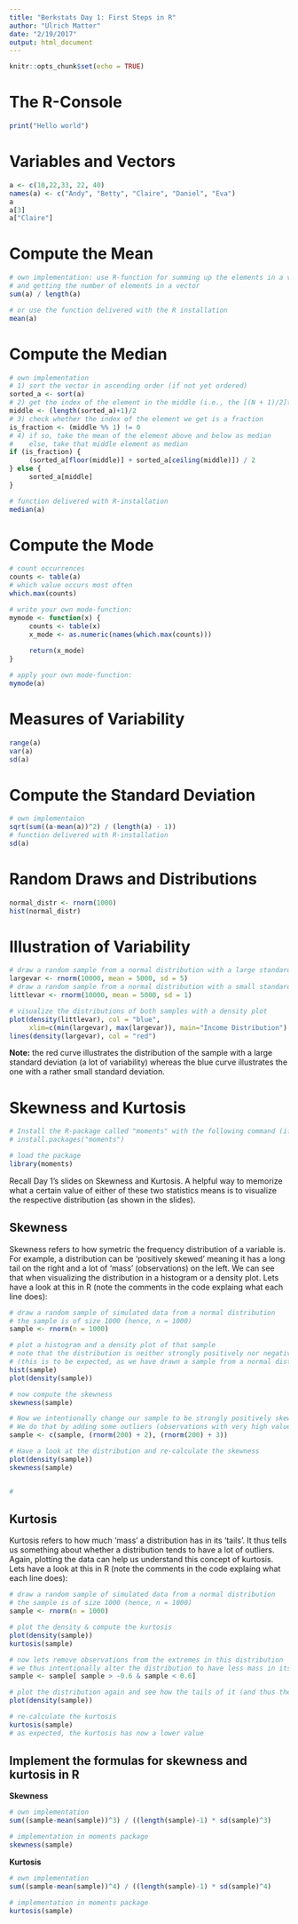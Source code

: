 ```yaml
---
title: "Berkstats Day 1: First Steps in R"
author: "Ulrich Matter"
date: "2/19/2017"
output: html_document
---
```


```r
knitr::opts_chunk$set(echo = TRUE)
```




The R-Console
========================================================
```r
print("Hello world")
```


Variables and Vectors
========================================================
```r
a <- c(10,22,33, 22, 40)
names(a) <- c("Andy", "Betty", "Claire", "Daniel", "Eva")
a
a[3]
a["Claire"]

```



Compute the Mean
========================================================

```r
# own implementation: use R-function for summing up the elements in a vector
# and getting the number of elements in a vector
sum(a) / length(a)

# or use the function delivered with the R installation
mean(a)

```


Compute the Median
========================================================

```r

# own implementation
# 1) sort the vector in ascending order (if not yet ordered)
sorted_a <- sort(a) 
# 2) get the index of the element in the middle (i.e., the [(N + 1)/2]th element)
middle <- (length(sorted_a)+1)/2 
# 3) check whether the index of the element we get is a fraction
is_fraction <- (middle %% 1) != 0 
# 4) if so, take the mean of the element above and below as median
#    else, take that middle element as median
if (is_fraction) {
     (sorted_a[floor(middle)] + sorted_a[ceiling(middle)]) / 2
} else {
     sorted_a[middle]
}

# function delivered with R-installation
median(a)

```


Compute the Mode
========================================================

```r
# count occurrences 
counts <- table(a)
# which value occurs most often
which.max(counts)

# write your own mode-function:
mymode <- function(x) {
     counts <- table(x)
     x_mode <- as.numeric(names(which.max(counts)))
     
     return(x_mode)
}

# apply your own mode-function:
mymode(a)

```



Measures of Variability
========================================================

```r
range(a)
var(a)
sd(a)

```



Compute the Standard Deviation
========================================================

```r
# own implementaion
sqrt(sum((a-mean(a))^2) / (length(a) - 1))
# function delivered with R-installation
sd(a)

```



Random Draws and Distributions
========================================================

```r
normal_distr <- rnorm(1000)
hist(normal_distr)
```


Illustration of Variability
========================================================

```r
# draw a random sample from a normal distribution with a large standard deviation
largevar <- rnorm(10000, mean = 5000, sd = 5)
# draw a random sample from a normal distribution with a small standard deviation
littlevar <- rnorm(10000, mean = 5000, sd = 1)

# visualize the distributions of both samples with a density plot
plot(density(littlevar), col = "blue", 
     xlim=c(min(largevar), max(largevar)), main="Income Distribution")
lines(density(largevar), col = "red")

```
**Note:** the red curve illustrates the distribution of the sample with a large standard deviation (a lot of variability) whereas the blue curve illustrates the one with a rather small standard deviation.

Skewness and Kurtosis
========================================================

```r
# Install the R-package called "moments" with the following command (if not installed yet):
# install.packages("moments")

# load the package
library(moments)

```


Recall Day 1's slides on Skewness and Kurtosis. A helpful way to memorize what a certain value of either of these two statistics means is to visualize the respective distribution (as shown in the slides).

Skewness
--------
Skewness refers to how symetric the frequency distribution of a variable is. For example, a distribution can be 'positively skewed' meaning it has a long tail on the right and a lot of 'mass' (observations) on the left. We can see that when visualizing the distribution in a histogram or a density plot. Lets have a look at this in R (note the comments in the code explaing what each line does):

```r
# draw a random sample of simulated data from a normal distribution
# the sample is of size 1000 (hence, n = 1000)
sample <- rnorm(n = 1000)

# plot a histogram and a density plot of that sample
# note that the distribution is neither strongly positively nor negatively skewed
# (this is to be expected, as we have drawn a sample from a normal distribution!)
hist(sample)
plot(density(sample))

# now compute the skewness
skewness(sample)

# Now we intentionally change our sample to be strongly positively skewed
# We do that by adding some outliers (observations with very high values) to the sample 
sample <- c(sample, (rnorm(200) + 2), (rnorm(200) + 3))

# Have a look at the distribution and re-calculate the skewness
plot(density(sample))
skewness(sample)


#

```

Kurtosis
--------
Kurtosis refers to how much 'mass' a distribution has in its 'tails'. It thus tells us something about whether a distribution tends to have a lot of outliers. Again, plotting the data can help us understand this concept of kurtosis. Lets have a look at this in R (note the comments in the code explaing what each line does):

```r
# draw a random sample of simulated data from a normal distribution
# the sample is of size 1000 (hence, n = 1000)
sample <- rnorm(n = 1000)

# plot the density & compute the kurtosis
plot(density(sample))
kurtosis(sample)

# now lets remove observations from the extremes in this distribution
# we thus intentionally alter the distribution to have less mass in its tails
sample <- sample[ sample > -0.6 & sample < 0.6]

# plot the distribution again and see how the tails of it (and thus the kurtosis has changed)
plot(density(sample))

# re-calculate the kurtosis
kurtosis(sample)
# as expected, the kurtosis has now a lower value

```

Implement the formulas for skewness and kurtosis in R
--------------------------------------------------------

**Skewness**
```r
# own implementation
sum((sample-mean(sample))^3) / ((length(sample)-1) * sd(sample)^3)

# implementation in moments package
skewness(sample)
```

**Kurtosis**
```r
# own implementation
sum((sample-mean(sample))^4) / ((length(sample)-1) * sd(sample)^4)

# implementation in moments package
kurtosis(sample)
```







